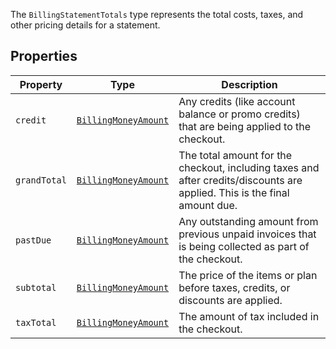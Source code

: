 The `BillingStatementTotals` type represents the total costs, taxes, and other pricing details for a statement.

## Properties

| Property                             | Type                                             | Description                                                                                                               |
| ------------------------------------ | ------------------------------------------------ | ------------------------------------------------------------------------------------------------------------------------- |
| <a id="credit"></a> `credit`         | [`BillingMoneyAmount`](billing-money-amount.mdx) | Any credits (like account balance or promo credits) that are being applied to the checkout.                               |
| <a id="grandtotal"></a> `grandTotal` | [`BillingMoneyAmount`](billing-money-amount.mdx) | The total amount for the checkout, including taxes and after credits/discounts are applied. This is the final amount due. |
| <a id="pastdue"></a> `pastDue`       | [`BillingMoneyAmount`](billing-money-amount.mdx) | Any outstanding amount from previous unpaid invoices that is being collected as part of the checkout.                     |
| <a id="subtotal"></a> `subtotal`     | [`BillingMoneyAmount`](billing-money-amount.mdx) | The price of the items or plan before taxes, credits, or discounts are applied.                                           |
| <a id="taxtotal"></a> `taxTotal`     | [`BillingMoneyAmount`](billing-money-amount.mdx) | The amount of tax included in the checkout.                                                                               |
